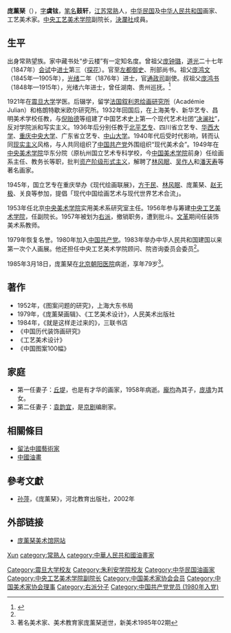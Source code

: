 '''庞薰琹'''（{{Bd|1906年|6月20日|1985年|3月18日|catIdx=P}}），[[表字|字]]'''虞铉'''，[[笔名|笔名]]'''鼓轩'''，[[江苏|江苏]][[常熟|常熟]]人，[[中华民国|中华民国]]及[[中华人民共和国|中华人民共和国]]画家、工艺美术家。[[中央工艺美术学院|中央工艺美术学院]]副院长，[[決瀾社|決瀾社]]成員。

==生平==
出身常熟望族。家中藏书处“步云楼”有一定知名度。曾祖父[[庞钟璐|庞钟璐]]，[[道光|道光]]二十七年（1847年）[[会试|会试]]中[[进士|进士]]第三（[[探花|探花]]）。官至[[左都御史|左都御史]]、刑部尚书。祖父[[庞鸿文|庞鸿文]]（1845年—1905年），[[光绪|光绪]]二年（1876年）进士，官[[通政司|通政司]]副使。叔祖父[[庞鸿书|庞鸿书]]（1848年—1915年），光绪六年进士，曾任湖南、贵州巡抚。<ref>{{cite journal|title=庞薰琹年表|journal=中华书画家|year=2017|issue=5}}</ref>

1921年在[[震旦大学|震旦大学]]学医。后辍学，留学[[法国|法国]][[朱利安学院|叙利恩绘画研究所]]（Académie Julian）和格朗特歇米欧尔研究所。1932年回国后，在上海美专、新华艺专、昌明美术学校任教，与[[倪贻德|倪贻德]]等组建了中国艺术史上第一个现代艺术社团“[[決瀾社|决澜社]]”，反对学院派和写实主义。1936年后分别任教于[[国立北平艺术专科学校|北平艺专]]、四川省立艺专、[[华西大学|华西大学]]、[[重庆|重庆]][[国立中央大学|中央大学]]、广东省立艺专、[[中山大学|中山大学]]。1940年代后受时代影响，转而认同[[现实主义|现实主义]]风格，与人共同组织了[[中国共产党|中国共产党]]外围组织“现代美术会”。1949年在[[中央美术学院|中央美术学院]]华东分院（原杭州国立艺术专科学校，今[[中国美术学院|中国美术学院]]前身）任绘画系主任、教务长等职，批判[[资产阶级|资产阶级]][[形式主义|形式主义]]，解聘了[[林风眠|林风眠]]、[[吴作人|吴作人]]和[[潘天寿|潘天寿]]等著名画家。

1945年，国立艺专在重庆举办《现代绘画联展》，[[方幹民|方干民]]、[[林风眠|林风眠]]、庞薰琹、[[赵无极|赵无极]]、关良等参加，提倡「现代中国绘画艺术与现代世界艺术合流」。

1953年任北京[[中央美术学院|中央美术学院]]实用美术系研究室主任。1956年参与筹建[[中央工艺美术学院|中央工艺美术学院]]，任副院长。1957年被划为[[右派|右派]]，撤销职务，遭到批斗。[[文革|文革]]期间任装饰美术系教师。

1979年恢复名誉。1980年加入[[中国共产党|中国共产党]]。1983年举办中华人民共和国建国以来第一次个人画展。他还担任中央工艺美术学院顾问、院咨询委员会委员<ref name=shishi/>。

1985年3月18日，庞薰琹在[[北京朝阳医院|北京朝阳医院]]病逝，享年79岁<ref name=shishi>著名美术家、美术教育家庞薰琹逝世，新美术1985年02期</ref>。

==著作==
* 1952年，《图案问题的研究》，上海大东书局
* 1979年，《庞薰琹画辑》、《工艺美术设计》，人民美术出版社
* 1984年，《就是这样走过来的》，三联书店
* 《中国历代装饰画研究》
* 《工艺美术设计》
* 《中国图案100幅》

==家庭==
*第一任妻子：[[丘堤|丘堤]]，也是有才华的画家，1958年病逝。[[龐均|龐均]]為其子，[[庞壔|庞壔]]为其女。
*第二任妻子：[[袁韵宜|袁韵宜]]，是[[京剧|京剧]]编剧家。

==相關條目==
*[[留法中國藝術家|留法中國藝術家]]
*[[中國油畫|中國油畫]]

== 參考文獻 ==
{{reflist}}
* [[孙萍|孙萍]]，《庞薰琹》，河北教育出版社，2002年

== 外部链接 ==
* [https://web.archive.org/web/20081119143017/http://www.pxqart.com/page1.htm 庞薰琹美术馆网站]

{{决澜社}}
{{二十世紀華人油畫家}}
{{Navboxes 
| title  = 庞薰琹在[[中国美术家协会|中国美术家协会]]的职务
| list1  =
{{中国美术家协会第一届理事会}}
{{中国美术家协会第三届理事会}}
}}
{{Navboxes 
| title  = 庞薰琹在[[中国文学艺术界联合会|中国文学艺术界联合会]]的职务
| list1  =
{{中国文学艺术界联合会第四届全国委员会}}
}}

{{Authority control}}
{{DEFAULTSORT:Pang庞}}
[[category:庞姓|Xun]]
[[category:常熟人|category:常熟人]]
[[Category:震旦大学校友|Category:震旦大学校友]]
[[Category:朱利安学院校友|Category:朱利安学院校友]]
[[Category:中华民国油画家|Category:中华民国油画家]]
[[category:中華人民共和國油畫家|category:中華人民共和國油畫家]]
[[Category:中央工艺美术学院副院长|Category:中央工艺美术学院副院长]]
[[Category:中国美术家协会会员|Category:中国美术家协会会员]]
[[Category:中国美术家协会理事|Category:中国美术家协会理事]]
[[Category:右派分子|Category:右派分子]]
[[Category:中国共产党党员_(1980年入党)|Category:中国共产党党员 (1980年入党)]]